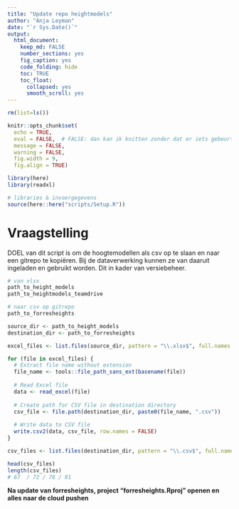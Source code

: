 ```yaml
---
title: "Update repo heightmodels"
author: "Anja Leyman"
date: "`r Sys.Date()`"
output: 
  html_document:
    keep_md: FALSE
    number_sections: yes
    fig_caption: yes
    code_folding: hide
    toc: TRUE
    toc_float:
      collapsed: yes
      smooth_scroll: yes
---
```



```r
rm(list=ls())
```

```r
knitr::opts_chunk$set(
  echo = TRUE,
  eval = FALSE,  # FALSE: dan kan ik knitten zonder dat er iets gebeurt
  message = FALSE,
  warning = FALSE, 
  fig.width = 9,
  fig.align = TRUE)

library(here)
library(readxl)

# libraries & invoergegevens
source(here::here("scripts/Setup.R"))

```


# Vraagstelling
DOEL van dit script is om de hoogtemodellen als csv op te slaan en naar een 
gitrepo te kopiëren.
Bij de dataverwerking kunnen ze van daaruit ingeladen en gebruikt worden.
Dit in kader van versiebeheer. 

```r
# van xlsx
path_to_height_models
path_to_heightmodels_teamdrive

# naar csv op gitrepo
path_to_forresheights
```

```r
source_dir <- path_to_height_models
destination_dir <- path_to_forresheights

excel_files <- list.files(source_dir, pattern = "\\.xlsx$", full.names = TRUE)

for (file in excel_files) {
  # Extract file name without extension
  file_name <- tools::file_path_sans_ext(basename(file))
  
  # Read Excel file
  data <- read_excel(file)
  
  # Create path for CSV file in destination directory
  csv_file <- file.path(destination_dir, paste0(file_name, ".csv"))
  
  # Write data to CSV file
  write.csv2(data, csv_file, row.names = FALSE)
}
```

```r
csv_files <- list.files(destination_dir, pattern = "\\.csv$", full.names = TRUE)

head(csv_files)
length(csv_files)
# 67  / 72 / 78 / 81

```

**Na update van forresheights, project "forresheights.Rproj" openen en alles naar de cloud pushen**

